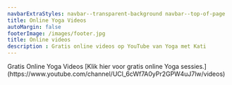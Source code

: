 ```yaml
---
navbarExtraStyles: navbar--transparent-background navbar--top-of-page
title: Online Yoga Videos
autoMargin: false
footerImage: /images/footer.jpg
title: Online videos
description : Gratis online videos op YouTube van Yoga met Kati
---
```


<Section className="section--auto-margin pb-3">
  <ContentWithBackground src="/images/lessons/gratisonlineyoga.jpg" className="vh-50 w-100">
    <SectionFooter className="text--light text--emphasized">
      Gratis Online Yoga Videos
    </SectionFooter>
  </ContentWithBackground>
  <Content className="w-100">
     [Klik hier voor gratis online Yoga sessies.](https://www.youtube.com/channel/UCl_6cWf7A0yPr2GPW4uJ7lw/videos)
  </Content>
</Section>
